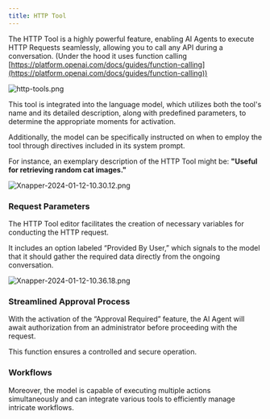 ```yaml
---
title: HTTP Tool
---
```


The HTTP Tool is a highly powerful feature, enabling AI Agents to execute HTTP Requests seamlessly, allowing you to call any API during a conversation. (Under the hood it uses function calling [https://platform.openai.com/docs/guides/function-calling](https://platform.openai.com/docs/guides/function-calling))

![http-tools.png](/images/http-tool/http-tools.png)

This tool is integrated into the language model, which utilizes both the tool's name and its detailed description, along with predefined parameters, to determine the appropriate moments for activation.

Additionally, the model can be specifically instructed on when to employ the tool through directives included in its system prompt.

For instance, an exemplary description of the HTTP Tool might be:
**"Useful for retrieving random cat images."**

![Xnapper-2024-01-12-10.30.12.png](/images/http-tool/Xnapper-2024-01-12-10.30.12.png)

### Request Parameters

The HTTP Tool editor facilitates the creation of necessary variables for conducting the HTTP request.

It includes an option labeled “Provided By User,” which signals to the model that it should gather the required data directly from the ongoing conversation.

![Xnapper-2024-01-12-10.36.18.png](/images/http-tool/Xnapper-2024-01-12-10.36.18.png)

### **Streamlined Approval Process**

With the activation of the “Approval Required” feature, the AI Agent will await authorization from an administrator before proceeding with the request.

This function ensures a controlled and secure operation.

<!-- ![Xnapper-2024-01-12-10.53.40.png](/images/http-tool/Xnapper-2024-01-12-10.53.40.png)

![Xnapper-2024-01-12-11.17.42.png](/images/http-tool/Xnapper-2024-01-12-11.17.42.png)

![Xnapper-2024-01-12-11.18.19.png](/images/http-tool/Xnapper-2024-01-12-11.18.19.png)

![Xnapper-2024-01-12-11.19.14.png](/images/http-tool/Xnapper-2024-01-12-11.19.14.png) -->

### **Workflows**

Moreover, the model is capable of executing multiple actions simultaneously and can integrate various tools to efficiently manage intricate workflows.
